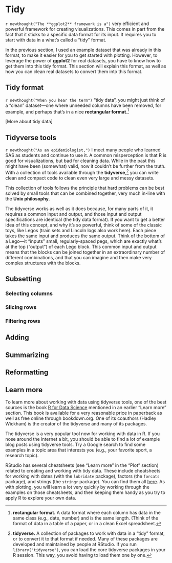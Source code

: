 # Tidy

`r newthought("The **ggplot2** framework is a")` very efficient and powerful 
framework for 
creating visualizations. This comes in part from the fact that it sticks
to a specific data format for its input. It requires you to start with 
data in a what's called a "tidy" format. 

In the previous section, I used an example dataset that was already in this
format, to make it easier for you to get started with plotting. However, 
to leverage the power of **ggplot2** for real datasets, you have to know 
how to get them into this tidy format. This section will explain this format,
as well as how you can clean real datasets to convert them into this format. 

## Tidy format

`r newthought("When you hear the term")` "tidy data", you might just think of a "clean" 
dataset---one where unneeded columns have been removed, for example, and
perhaps that's in a nice **rectangular format**.^[**rectangular format.** A data format 
where each column has data in the same class (e.g., date, number) and is the 
same length. (Think of the format of data in a table of a paper, or in a clean 
Excel spreadsheet.]

[More about tidy data]

## Tidyverse tools

`r newthought("As an epidemiologist,")` I meet many people who learned SAS as students 
and continue
to use it. A common misperception is that R is good for visualizations, but bad for
cleaning data. While in the past this might have been (somewhat) valid, now it couldn't 
be further from the truth. With a collection of tools available through the 
**tidyverse**,^[**tidyverse.** A collection of packages to work with data in a 
"tidy" format, or to convert it to that format if needed. Many of these packages 
are developed and maintained by people at RStudio. If you run `library("tidyverse")`,
you can load the core tidyverse packages in your R session. This way, you avoid
having to load them one by one.] 
you can write clean and compact code to clean even very large and 
messy datasets.

This collection of tools follows the principle that hard problems can be best solved
by small tools that can be combined together, very much in-line with the **Unix
philosophy**. 

The tidyverse works as well as it does because, for many parts of it, it requires
a common input and output, and those input and output specifications are 
identical (the tidy data format).
If you want to get a better idea of this concept, and why it's so powerful, 
think of some of the
classic toys, like Legos (train sets and Lincoln logs also
work here). Each piece takes the same input and produces the same output. Think of 
the bottom of a Lego---it "inputs" small, regularly-spaced pegs, which are exactly
what's at the top ("output") of each Lego block. This common input and output 
means that the blocks can be joined together in an extraordinary number of 
different combinations, and that you can imagine and then make very complex 
structures with the blocks. 



## Subsetting

### Selecting columns

### Slicing rows

### Filtering rows

## Adding 

## Summarizing

## Reformatting

## Learn more

To learn more about working with data using tidyverse tools, one of the best sources is the 
book [R for Data Science](https://r4ds.had.co.nz/) mentioned in an earlier "Learn more" section. 
This book is available
for a very reasonable price in paperback as well as free online through bookdown.org. One
of its coauthors (Hadley Wickham) is the creator of the tidyverse and many of its packages.

The tidyverse is a very popular tool now for working with data in R. If you nose around the 
internet a bit, you should be able to find a lot of example blog posts using tidyverse tools. 
Try a Google search to find some examples in a topic area that interests you (e.g., your 
favorite sport, a research topic).

RStudio has several cheatsheets (see "Learn more" in the "Plot" section) related to creating
and working with tidy data. These include cheatsheets for working with dates (with the 
`lubridate` package), factors (the `forcats` package), and strings (the `stringr` package). You 
can find them all [here](https://www.rstudio.com/resources/cheatsheets/). As with plotting, you
will learn a lot very quickly by working through the examples on those cheatsheets, and then 
keeping them handy as you try to apply R to explore your own data. 